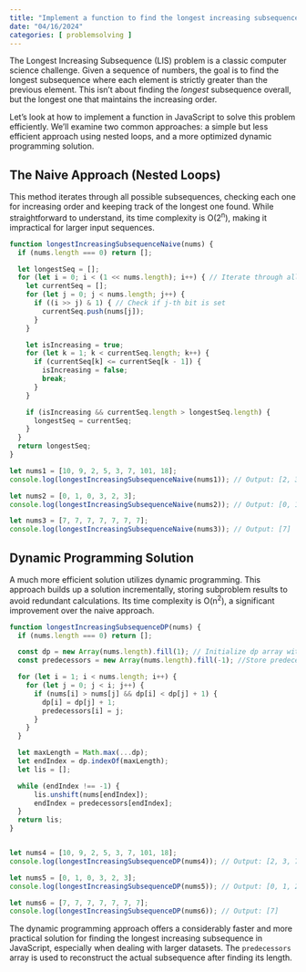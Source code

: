 ```yaml
---
title: "Implement a function to find the longest increasing subsequence (LIS) in a sequence"
date: "04/16/2024"
categories: [ problemsolving ]
---
```


The Longest Increasing Subsequence (LIS) problem is a classic computer science challenge.  Given a sequence of numbers, the goal is to find the longest subsequence where each element is strictly greater than the previous element.  This isn't about finding the *longest* subsequence overall, but the longest one that maintains the increasing order.

Let's look at how to implement a function in JavaScript to solve this problem efficiently.  We'll examine two common approaches: a simple but less efficient approach using nested loops, and a more optimized dynamic programming solution.

##  The Naive Approach (Nested Loops)

This method iterates through all possible subsequences, checking each one for increasing order and keeping track of the longest one found.  While straightforward to understand, its time complexity is O(2<sup>n</sup>), making it impractical for larger input sequences.

```javascript
function longestIncreasingSubsequenceNaive(nums) {
  if (nums.length === 0) return [];

  let longestSeq = [];
  for (let i = 0; i < (1 << nums.length); i++) { // Iterate through all subsequences
    let currentSeq = [];
    for (let j = 0; j < nums.length; j++) {
      if ((i >> j) & 1) { // Check if j-th bit is set
        currentSeq.push(nums[j]);
      }
    }

    let isIncreasing = true;
    for (let k = 1; k < currentSeq.length; k++) {
      if (currentSeq[k] <= currentSeq[k - 1]) {
        isIncreasing = false;
        break;
      }
    }

    if (isIncreasing && currentSeq.length > longestSeq.length) {
      longestSeq = currentSeq;
    }
  }
  return longestSeq;
}

let nums1 = [10, 9, 2, 5, 3, 7, 101, 18];
console.log(longestIncreasingSubsequenceNaive(nums1)); // Output: [2, 3, 7, 101]

let nums2 = [0, 1, 0, 3, 2, 3];
console.log(longestIncreasingSubsequenceNaive(nums2)); // Output: [0, 1, 2, 3]

let nums3 = [7, 7, 7, 7, 7, 7, 7];
console.log(longestIncreasingSubsequenceNaive(nums3)); // Output: [7]
```

## Dynamic Programming Solution

A much more efficient solution utilizes dynamic programming. This approach builds up a solution incrementally, storing subproblem results to avoid redundant calculations.  Its time complexity is O(n<sup>2</sup>), a significant improvement over the naive approach.

```javascript
function longestIncreasingSubsequenceDP(nums) {
  if (nums.length === 0) return [];

  const dp = new Array(nums.length).fill(1); // Initialize dp array with 1 (each element is a subsequence of length 1)
  const predecessors = new Array(nums.length).fill(-1); //Store predecessors for reconstructing the sequence

  for (let i = 1; i < nums.length; i++) {
    for (let j = 0; j < i; j++) {
      if (nums[i] > nums[j] && dp[i] < dp[j] + 1) {
        dp[i] = dp[j] + 1;
        predecessors[i] = j;
      }
    }
  }

  let maxLength = Math.max(...dp);
  let endIndex = dp.indexOf(maxLength);
  let lis = [];

  while (endIndex !== -1) {
      lis.unshift(nums[endIndex]);
      endIndex = predecessors[endIndex];
  }
  return lis;
}


let nums4 = [10, 9, 2, 5, 3, 7, 101, 18];
console.log(longestIncreasingSubsequenceDP(nums4)); // Output: [2, 3, 7, 101]

let nums5 = [0, 1, 0, 3, 2, 3];
console.log(longestIncreasingSubsequenceDP(nums5)); // Output: [0, 1, 2, 3]

let nums6 = [7, 7, 7, 7, 7, 7, 7];
console.log(longestIncreasingSubsequenceDP(nums6)); // Output: [7]
```

The dynamic programming approach offers a considerably faster and more practical solution for finding the longest increasing subsequence in JavaScript, especially when dealing with larger datasets.  The `predecessors` array is used to reconstruct the actual subsequence after finding its length.


